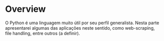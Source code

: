 # Overview

O Python é uma linguagem muito útil por seu perfil generalista. Nesta parte apresentarei algumas das aplicações neste sentido, como web-scraping, file handling, entre outros (a definir).
